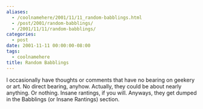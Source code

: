 ```yaml
---
aliases:
  - /coolnamehere/2001/11/11_random-babblings.html
  - /post/2001/random-babblings/
  - /2001/11/11/random-babblings/
categories:
  - post
date: 2001-11-11 00:00:00-08:00
tags:
  - coolnamehere
title: Random Babblings
---
```


I occasionally have thoughts or comments that have no bearing on geekery
or art. No direct bearing, anyhow. Actually, they could be about nearly
anything. Or nothing. Insane rantings, if you will. Anyways, they get
dumped in the Babblings (or Insane Rantings) section.
